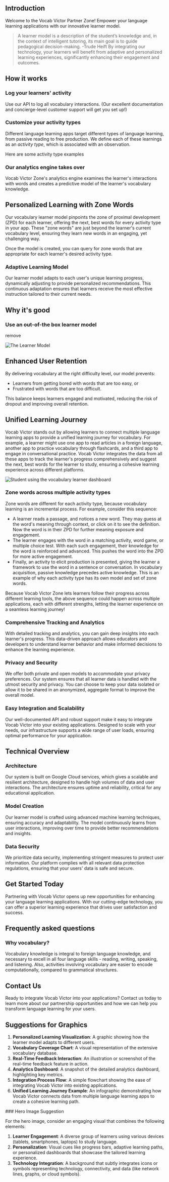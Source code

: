 ## Introduction

Welcome to the Vocab Victor Partner Zone! Empower your language learning applications with our innovative learner model. 
> A learner model is a description of the student’s knowledge and, in the context of intelligent tutoring, its main goal is to guide pedagogical decision-making. -Trude Heift By integrating our technology, your learners will benefit from adaptive and personalized learning experiences, significantly enhancing their engagement and outcomes.

## How it works

### Log your learners' activity

Use our API to log all vocabulary interactions. (Our excellent documentation and concierge-level customer support will get you set up!)

### Customize your activity types

Different language learning apps target different types of language learning, from passive reading to free production. We define each of these learnings as an *activity type*, which is associated with an observation.

<Tooltip tip="Examples go here. 
-First
-Second
-Third
">Here are some activity type examples</Tooltip>

### Our analytics engine takes over

Vocab Victor Zone's analytics engine examines the learner's interactions with words and creates a predictive model of the learner's vocabulary knowledge. 

## Personalized Learning with Zone Words

Our vocabulary learner model pinpoints the zone of proximal development (ZPD) for each learner, offering the next, best words for every activity type in your app. These "zone words" are just beyond the learner's current vocabulary level, ensuring they learn new words in an engaging, yet challenging way.




Once the model is created, you can query for zone words that are appropriate for each learner's desired activity type.

### Adaptive Learning Model

Our learner model adapts to each user's unique learning progress, dynamically adjusting to provide personalized recommendations. This continuous adaptation ensures that learners receive the most effective instruction tailored to their current needs.

## Why it's good

### Use an out-of-the box learner model

<Info>
remove
</Info>


![The Learner Model](../images/learner-model.jpg)

## Enhanced User Retention

By delivering vocabulary at the right difficulty level, our model prevents:
* Learners from getting bored with words that are too easy, or 
* Frustrated with words that are too difficult. 

This balance keeps learners engaged and motivated, reducing the risk of dropout and improving overall retention.


## Unified Learning Journey

Vocab Victor stands out by allowing learners to connect multiple language learning apps to provide a unified learning journey for vocabulary. For example, a learner might use one app to read articles in a foreign language, another app to practice vocabulary through flashcards, and a third app to engage in conversational practice. Vocab Victor integrates the data from all these apps to track the learner's progress comprehensively and suggest the next, best words for the learner to study, ensuring a cohesive learning experience across different platforms.

![Student using the vocabulary learner dashboard](../images/learner-dashboard.jpg)

### Zone words across multiple activity types
Zone words are different for each activity type, because vocabulary learning is an incremental process. For example, consider this sequence:

- A learner reads a passage, and notices a new word. They may guess at the word's meaning through context, or click on it to see the definition. Now the word is in their ZPD for further meaning exposure and engagement.
- The learner engages with the word in a matching activity, word game, or multiple choice test. With each such engagement, their knowledge for the word is reinforced and advanced. This pushes the word into the ZPD for more active engagement.
- Finally, an activity to elicit production is presented, giving the learner a framework to use the word in a sentence or conversation. In vocabulary acquisition, passive knowledge precedes active knowledge. This is an example of why each activity type has its own model and set of zone words.

Because Vocab Victor Zone lets learners follow their progress across different learning tools, the above sequence could happen across multiple applications, each with different strengths, letting the learner experience on a seamless learning journey!

### Comprehensive Tracking and Analytics

With detailed tracking and analytics, you can gain deep insights into each learner's progress. This data-driven approach allows educators and developers to understand learner behavior and make informed decisions to enhance the learning experience.

### Privacy and Security

We offer both private and open models to accommodate your privacy preferences. Our system ensures that all learner data is handled with the utmost security and privacy. You can choose to keep your data isolated or allow it to be shared in an anonymized, aggregate format to improve the overall model.

### Easy Integration and Scalability

Our well-documented API and robust support make it easy to integrate Vocab Victor into your existing applications. Designed to scale with your needs, our infrastructure supports a wide range of user loads, ensuring optimal performance for your application.


## Technical Overview

### Architecture

Our system is built on Google Cloud services, which gives a scalable and resilient architecture, designed to handle high volumes of data and user interactions. The architecture ensures uptime and reliability, critical for any educational application.

### Model Creation

Our learner model is crafted using advanced machine learning techniques, ensuring accuracy and adaptability. The model continuously learns from user interactions, improving over time to provide better recommendations and insights.

### Data Security

We prioritize data security, implementing stringent measures to protect user information. Our platform complies with all relevant data protection regulations, ensuring that your users' data is safe and secure.

## Get Started Today

Partnering with Vocab Victor opens up new opportunities for enhancing your language learning applications. With our cutting-edge technology, you can offer a superior learning experience that drives user satisfaction and success.

## Frequently asked questions

### Why vocabulary?

Vocabulary knowledge is integral to foreign language knowledge, and necessary to excell in all four language skills - reading, writing, speaking, and listening. Also, activities involving vocabulary are easier to encode computationally, compared to grammatical structures.

## Contact Us

Ready to integrate Vocab Victor into your applications? Contact us today to learn more about our partnership opportunities and how we can help you transform language learning for your users.

## Suggestions for Graphics

1. **Personalized Learning Visualization**: A graphic showing how the learner model adapts to different users.
2. **Vocabulary Coverage Chart**: A visual representation of the extensive vocabulary database.
3. **Real-Time Feedback Interaction**: An illustration or screenshot of the real-time feedback feature in action.
4. **Analytics Dashboard**: A snapshot of the detailed analytics dashboard, highlighting key metrics.
5. **Integration Process Flow**: A simple flowchart showing the ease of integrating Vocab Victor into existing applications.
6. **Unified Learning Journey Example**: An infographic demonstrating how Vocab Victor connects data from multiple language learning apps to create a cohesive learning path.

<Note>
### Hero Image Suggestion

For the hero image, consider an engaging visual that combines the following elements:

1. **Learner Engagement**: A diverse group of learners using various devices (tablets, smartphones, laptops) to study language.
2. **Personalization**: Visual cues like progress bars, adaptive learning paths, or personalized dashboards that showcase the tailored learning experience.
3. **Technology Integration**: A background that subtly integrates icons or symbols representing technology, connectivity, and data (like network lines, graphs, or cloud symbols).
</Note>
